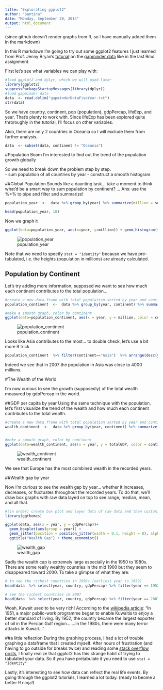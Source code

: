 ```yaml
---
title: "Explorating ggplot2"
author: "Santina"
date: "Monday, September 29, 2014"
output: html_document
---
```


(since github doesn't render graphs from R, so I have manually added them in the markdown)

In this R markdown I'm going to try out some ggplot2 features I just learned from Prof. Jenny Bryan's [tutorial](https://github.com/jennybc/ggplot2-tutorial) on the [gapminder data](http://www.stat.ubc.ca/~jenny/notOcto/STAT545A/examples/gapminder/data/gapminderDataFiveYear.txt) like in the last Rmd assignment. 

First let's see what variables we can play with: 

```r
#load ggplot2 and dplyr, which we will used later
library(ggplot2) 
suppressPackageStartupMessages(library(dplyr))
#load gapminder data 
data  <- read.delim("gapminderDataFiveYear.txt")
str(data)
```

So we have country, continent, pop (population), gdpPercap, lifeExp, and year. That's plenty to work with. Since lifeExp has been explored quite throroughly in the tutorial, I'll focus on other variables. 

Also, there are only 2 countries in Oceania so I will exclude them from further analysis. 

```r
data  <- subset(data, continent != "Oceania")
```

#Population Boom
I'm interested to find out the trend of the population growth globally 

So we need to break down the problem step by step.  
- sum population of all countries by year 
- construct a smooth histogram 

##Global Population
Sounds like a daunting task... take a moment to think what'd be a smart way to sum population by continent? 
...
Ans: use the %>% to pipe and filter and summarize! 
```r
population_year  <-  data %>% group_by(year) %>% summarize(million = sum(pop)/1000000) 

head(population_year, 10)
```

Now we graph it 
```r
ggplot(data=population_year, aes(x=year, y=million)) + geom_histogram(stat="identity", alpha=0.5)

```
![population_year](./image_HW3/population_year.png)

Note that we need to specify `stat = "identity"` because we have pre-tabulated, i.e. the heights (population in millions) are already calculated. 

## Population by Continent 
Let's try adding more information, supposed we want to see how much each continent contributes to the total population... 

```r
#create a new data.frame with total population sorted by year and continent
population_continent  <-  data %>% group_by(year, continent) %>% summarize(million = sum(pop)/1000000) 

#make a smooth graph, color by continent
ggplot(data=population_continent, aes(x = year, y = million, color = continent)) + geom_density(stat="identity", alpha=0.6)

```
![population_continent](./image_HW3/population_continent.png)

Looks like Asia contributes to the most... to double check, let's use a bit more R trick 

```r
population_continent  %>% filter(continent=="Asia")  %>% arrange(desc(year))

```

Indeed we see that in 2007 the population in Asia was close to 4000 millions. 

#The Wealth of the World 

I'm now curious to see the growth (supposedly) of the total wealth measured by gdpPercap in the world. 


##GDP per capita by year 
Using the same technique with the population, let's first visualize the trend of the wealth and how much each continent contributes to the total wealth. 


```r
#create a new data.frame with total population sorted by year and continent
wealth_continent  <-  data %>% group_by(year, continent) %>% summarize(totalGDP = sum(gdpPercap)) 


#make a smooth graph, color by continent
ggplot(data=wealth_continent, aes(x = year, y = totalGDP, color = continent)) + geom_density(stat="identity", alpha=0.6)

```
![wealth_continent](./image_HW3/wealth_continent.png)

We see that Europe has the most combined wealth in the recorded years. 


##Wealth gap by year 

Now I'm curious to see the wealth gap by year... whether it increases, decreases, or fluctuates throughout the recorded years. To do that, we'll draw box graphs with raw data layed on top to see range, median, mean, and all that.  

```r
#(in order) create box plot and layer dots of raw data and then customize the title and theme
library(ggthemes) 

ggplot(data, aes(x = year, y = gdpPercap))+
  geom_boxplot(aes(group = year)) +
  geom_jitter(position = position_jitter(width = 0.1, height = 0), alpha = 1/4) +
  ggtitle("Wealth Gap") + theme_economist()

```

![wealth_gap](./image_HW3/wealth_gap.png)

Sadly the wealth cap is extremely large especially in the 1950 to 1980s. There are some really wealthy countries in the mid 1900 but they seem to disappeared toward 2000. To take a glimpse of what they are: 

```r
# to see the richest countries in 1950s (earliest year is 1952)
head(data  %>% select(year, country, gdpPercap) %>% filter(year == 1952)  %>% arrange(desc(gdpPercap)))

# see the richest countries in 2007 
head(data  %>% select(year, country, gdpPercap) %>% filter(year == 2007)  %>% arrange(desc(gdpPercap)))

```

Woah, Kuwait used to be very rich! According to the [wikipedia article](http://en.wikipedia.org/wiki/Kuwait#Economic_prosperity): 
"In 1951, a major public-work programme began to enable Kuwaitis to enjoy a better standard of living. By 1952, the country became the largest exporter of oil in the Persian Gulf region.......In the 1980s, there were many terror attacks in Kuwait..." 

##a little reflection 
During the graphing process, I had a lot of trouble graphing a dataframe that I created myself. After hours of frustration (and having to go outside for breaks twice) and reading some [stack overflow posts](http://stackoverflow.com/questions/15651084/ggplot2-mapping-variable-to-y-and-using-stat-bin), I finally realize that ggplot2 has this strange habit of trying to tabulated your data. So if you have pretabulate it you need to use `stat = "identity"` 

Lastly, it's interesting to see how data can reflect the real life events. By going through the ggplot2 tutorials, I learned a lot today. (ready to beome a better R ninja!)

